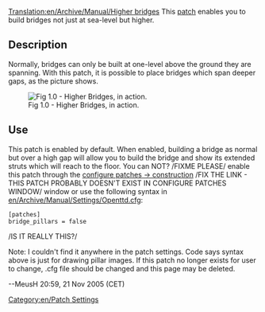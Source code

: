 [[Translation:en/Archive/Manual/Higher bridges]]
This [[en/Community/Patches/Patches|patch]] enables you to build bridges not just at sea-level but higher.

== Description ==
Normally, bridges can only be built at one-level above the ground they are spanning.  With this patch, it is possible to place bridges which span deeper gaps, as the picture shows.

[[File:en/Archive/Manual/Higher bridges.png|Fig 1.0 - Higher Bridges, in action.]]

== Use ==
This patch is enabled by default.  When enabled, building a bridge as normal but over a high gap will allow you to build the bridge and show its extended struts which will reach to the floor. You can NOT? /FIXME PLEASE/ enable this patch through the [[en/Archive/Manual/Settings/Configuring patches/Construction|configure patches -> construction]] /FIX THE LINK - THIS PATCH PROBABLY DOESN'T EXIST IN CONFIGURE PATCHES WINDOW/ window or use the following syntax in [[en/Archive/Manual/Settings/Openttd.cfg]]:

<pre>
[patches]
bridge_pillars = false
</pre> /IS IT REALLY THIS?/

Note: I couldn't find it anywhere in the patch settings. Code says syntax above is just for drawing pillar images. If this patch no longer exists for user to change, .cfg file should be changed and this page may be deleted.

--MeusH 20:59, 21 Nov 2005 (CET)

[[Category:en/Patch Settings]]